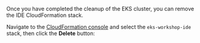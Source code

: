 Once you have completed the cleanup of the EKS cluster, you can remove the IDE CloudFormation stack.

Navigate to the [CloudFormation console](https://console.aws.amazon.com/cloudformation/home) and select the `eks-workshop-ide` stack, then click the **Delete** button:

